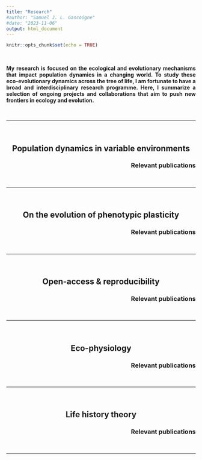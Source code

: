 ```yaml
---
title: "Research"
#author: "Samuel J. L. Gascoigne"
#date: "2023-11-06"
output: html_document
---
```


```r
knitr::opts_chunk$set(echo = TRUE)
```

<style>

body {
text-align: justify}

h2 {
  text-align: center;
}

h3 {
  text-align: right;
}

</style>

<br>

**My research is focused on the ecological and evolutionary mechanisms that impact population dynamics in a changing world. To study these eco-evolutionary dynamics across the tree of life, I am fortunate to have a broad and interdisciplinary research programme. Here, I summarize a selection of ongoing projects and collaborations that aim to push new frontiers in ecology and evolution.**


<br>

---

<br>

## Population dynamics in variable environments

### Relevant publications

<br>

---

<br>

## On the evolution of phenotypic plasticity

### Relevant publications

<br>

---

<br>

## Open-access & reproducibility

### Relevant publications

<br>

---

<br>

## Eco-physiology

### Relevant publications

<br>

---

<br>

## Life history theory

### Relevant publications

<br>

---